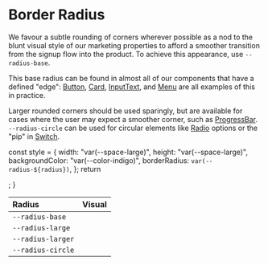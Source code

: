 
<Meta title="Design/Radii" />

# Border Radius

We favour a subtle rounding of corners wherever possible as a nod to the blunt
visual style of our marketing properties to afford a smoother transition from
the signup flow into the product. To achieve this appearance, use
`--radius-base`.

This base radius can be found in almost all of our components that have a
defined "edge": [Button](../?path=/docs/components-actions-button--button),
[Card](../?path=/docs/components-layouts-and-structure-card--card),
[InputText](../?path=/docs/components-forms-and-inputs-inputtext--input-text),
and [Menu](../?path=/docs/components-menu--menu) are all examples of this in
practice.

Larger rounded corners should be used sparingly, but are available for cases
where the user may expect a smoother corner, such as
[ProgressBar](../?path=/docs/components-progressbar--progress-bar).
`--radius-circle` can be used for circular elements like
[Radio](../?path=/docs/components-forms-and-inputs-radiogroup--radio-group)
options or the "pip" in
[Switch](../?path=/docs/components-switch--switch-story).

  const style = {
    width: "var(--space-large)",
    height: "var(--space-large)",
    backgroundColor: "var(--color-indigo)",
    borderRadius: `var(--radius-${radius})`,
  };
  return <div style={style} />;
}

| Radius            | Visual                  |
| :---------------- | :---------------------- |
| `--radius-base`   | <Example of="base" />   |
| `--radius-large`  | <Example of="large" />  |
| `--radius-larger` | <Example of="larger" /> |
| `--radius-circle` | <Example of="circle" /> |
